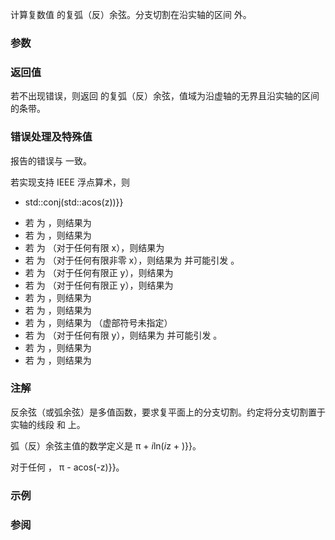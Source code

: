 {{cpp/title|acos{{small|(std::complex)}}}}
{{cpp/numeric/complex/navbar}}
{{ddcl|header=complex|since=c++11|1=
template&lt; class T &gt; 
complex&lt;T&gt; acos( const complex&lt;T&gt;&amp; z );
}}

计算复数值 {{tt|z}} 的复弧（反）余弦。分支切割在沿实轴的区间 {{math|[−1, +1]}} 外。

===参数===
{{par begin}}
{{par|z|复数值}}
{{par end}}

===返回值===
若不出现错误，则返回 {{c|z}} 的复弧（反）余弦，值域为沿虚轴的无界且沿实轴的区间 {{math|[0, +π]}} 的条带。

===错误处理及特殊值===
报告的错误与 {{ltt|cpp/numeric/math/math_errhandling}} 一致。

若实现支持 IEEE 浮点算术，则
* {{c|std::acos(std::conj(z)) {{==}} std::conj(std::acos(z))}}
* 若 {{c|z}} 为 {{tt|(±0,+0)}}，则结果为 {{tt|(π/2,-0)}}
* 若 {{c|z}} 为 {{tt|(±0,NaN)}}，则结果为 {{tt|(π/2,NaN)}}
* 若 {{c|z}} 为 {{tt|(x,+∞)}}（对于任何有限 x），则结果为 {{tt|(π/2,-∞)}}
* 若 {{c|z}} 为 {{tt|(x,NaN)}}（对于任何有限非零 x），则结果为 {{tt|(NaN,NaN)}} 并可能引发 {{lc|FE_INVALID}}。
* 若 {{c|z}} 为 {{tt|(-∞,y)}}（对于任何有限正 y），则结果为 {{tt|(π,-∞)}}
* 若 {{c|z}} 为 {{tt|(+∞,y)}}（对于任何有限正 y），则结果为 {{tt|(+0,-∞)}}
* 若 {{c|z}} 为 {{tt|(-∞,+∞)}}，则结果为 {{tt|(3π/4,-∞)}}
* 若 {{c|z}} 为 {{tt|(+∞,+∞)}}，则结果为 {{tt|(π/4,-∞)}}
* 若 {{c|z}} 为 {{tt|(±∞,NaN)}}，则结果为 {{tt|(NaN,±∞)}}（虚部符号未指定）
* 若 {{c|z}} 为 {{tt|(NaN,y)}}（对于任何有限 y），则结果为 {{tt|(NaN,NaN)}} 并可能引发 {{lc|FE_INVALID}}。
* 若 {{c|z}} 为 {{tt|(NaN,+∞)}}，则结果为 {{tt|(NaN,-∞)}}
* 若 {{c|z}} 为 {{tt|(NaN,NaN)}}，则结果为 {{tt|(NaN,NaN)}}

===注解===
反余弦（或弧余弦）是多值函数，要求复平面上的分支切割。约定将分支切割置于实轴的线段 {{math|(-∞,-1)}} 和 {{math|(1,∞)}} 上。

弧（反）余弦主值的数学定义是 {{math|acos z {{=}} {{mfrac|1|2}}π + ''i''ln(''i''z + {{mrad|1-z{{su|p=2}}}})}}。

对于任何 {{c|z}}，{{math|acos(z) {{=}} π - acos(-z)}}。

===示例===
{{example|
|code=
#include &lt;cmath&gt;
#include &lt;complex&gt;
#include &lt;iostream&gt;

int main()
{
    std::cout &lt;&lt; std::fixed;
    std::complex&lt;double&gt; z1(-2.0, 0.0);
    std::cout &lt;&lt; "acos" &lt;&lt; z1 &lt;&lt; " = " &lt;&lt; std::acos(z1) &lt;&lt; '\n';

    std::complex&lt;double&gt; z2(-2.0, -0.0);
    std::cout &lt;&lt; "acos" &lt;&lt; z2 &lt;&lt; " (the other side of the cut) = "
              &lt;&lt; std::acos(z2) &lt;&lt; '\n';

    // 对于任何 z，acos(z) = pi - acos(-z)
    const double pi = std::acos(-1);
    std::complex&lt;double&gt; z3 = pi - std::acos(z2);
    std::cout &lt;&lt; "cos(pi - acos" &lt;&lt; z2 &lt;&lt; ") = " &lt;&lt; std::cos(z3) &lt;&lt; '\n';
}
|output=
acos(-2.000000,0.000000) = (3.141593,-1.316958)
acos(-2.000000,-0.000000) (the other side of the cut) = (3.141593,1.316958)
cos(pi - acos(-2.000000,-0.000000)) = (2.000000,0.000000)
}}

===参阅===
{{dsc begin}}
{{dsc inc|cpp/numeric/complex/dsc asin}}
{{dsc inc|cpp/numeric/complex/dsc atan}}
{{dsc inc|cpp/numeric/complex/dsc cos}}
{{dsc inc|cpp/numeric/math/dsc acos}}
{{dsc inc|cpp/numeric/valarray/dsc acos}}
{{dsc see c|c/numeric/complex/cacos}}
{{dsc end}}

{{langlinks|de|en|es|fr|it|ja|pt|ru}}